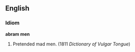 ==English==
===Idiom===
'''abram men'''
# {{idiom}} {{vulgar}} Pretended mad men. (1811 ''Dictionary of Vulgar Tongue'')